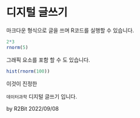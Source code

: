 
# 디지털 글쓰기

마크다운 형식으로 글을 쓰며
R코드를 실행할 수 있습니다.

```r
2*3
rnorm(5)
```

그래픽 요소를 포함 할 수 도 있습니다.

```r
hist(rnorm(100))
```

이것이 진정한

`데이터과학` 디지털 글쓰기 입니다.

by R2Bit 2022/09/08
